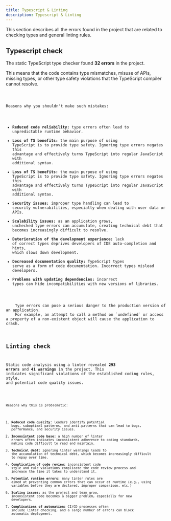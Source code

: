 ```yaml
---
title: Typescript & Linting
description: Typescript & Linting
---
```


This section describes all the errors found in the project that are related to checking types and general linting rules.


## Typescript check
The static TypeScript type checker found **32 errors** in the project.

This means that the code contains type mismatches, misuse of APIs, missing types, or other type safety violations that the TypeScript compiler cannot resolve.

<Code code={tsCheck} lang="sh" type='terminal' title='npm run tsc' />


Reasons why you shouldn't make such mistakes:
- **Reduced code reliability:** type errors often lead to unpredictable runtime behavior.
- **Loss of TS benefits:** the main purpose of using TypeScript is to provide type safety. Ignoring type errors negates this advantage and effectively turns TypeScript into regular JavaScript with additional syntax.
- **Loss of TS benefits:** the main purpose of using TypeScript is to provide type safety. Ignoring type errors negates this advantage and effectively turns TypeScript into regular JavaScript with additional syntax.
- **Security issues:** improper type handling can lead to security vulnerabilities, especially when dealing with user data or APIs.
- **Scalability issues:** as an application grows, unchecked type errors can accumulate, creating technical debt that becomes increasingly difficult to resolve.
- **Deterioration of the development experience:** lack of correct types deprives developers of IDE auto-completion and hints, which slows down development.
- **Decreased documentation quality:** TypeScript types serve as a form of code documentation. Incorrect types mislead developers.
- **Problems with updating dependencies:** incorrect types can hide incompatibilities with new versions of libraries.



<Aside type="danger" title=' '>
    Type errors can pose a serious danger to the production version of an application.
    For example, an attempt to call a method on `undefined` or access a property of a non-existent object will cause the application to crash.
</Aside>

## Linting check

Static code analysis using a linter revealed **293 errors** and **41 warnings** in the project.
This indicates significant violations of the established coding rules, style, and potential code quality issues.


<Code code={lintCheck} lang="sh" type='terminal' title='npm run lint' />

Reasons why this is problematic:
1. **Reduced code quality:** leaders identify potential bugs, suboptimal patterns, and anti-patterns that can lead to bugs, performance, and security issues.
2. **Inconsistent code base:** a high number of linter errors often indicates inconsistent adherence to coding standards, making code difficult to read and maintain.
3. **Technical debt:** ignoring linter warnings leads to the accumulation of technical debt, which becomes increasingly difficult to repay over time.
4. **Complication of code review:** inconsistent code style and rule violations complicate the code review process and increase the time it takes to understand it.
5. **Potential runtime errors:** many linter rules are aimed at preventing common errors that can occur at runtime (e.g., using variables before they are declared, improper comparison, etc.)
6. **Scaling issues:** as the project and team grow, inconsistent code becomes a bigger problem, especially for new developers.
7. **Complications of automation:** CI/CD processes often include linter checking, and a large number of errors can block automatic deployment.